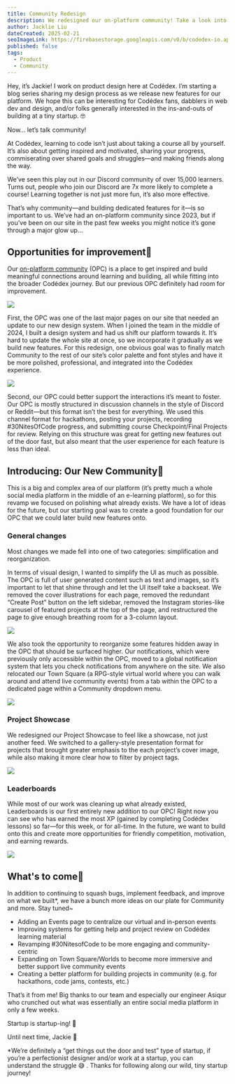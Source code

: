 ```yaml
---
title: Community Redesign
description: We redesigned our on-platform community! Take a look into our process, design decisions, and what’s to come.
author: Jacklie Liu
dateCreated: 2025-02-21
seoImageLink: https://firebasestorage.googleapis.com/v0/b/codedex-io.appspot.com/o/blogs%2Fdiscord-unlock%2Fbanner.gif?alt=media&token=89206ff1-0f40-4461-952f-3b486f54697a
published: false
tags:
  - Product
  - Community
---
```


Hey, it’s Jackie! I work on product design here at Codédex. I’m starting a blog series sharing my design process as we release new features for our platform. We hope this can be interesting for Codédex fans, dabblers in web dev and design, and/or folks generally interested in the ins-and-outs of building at a tiny startup. 🤓

Now... let’s talk community!

At Codédex, learning to code isn’t just about taking a course all by yourself. It’s also about getting inspired and motivated, sharing your progress, commiserating over shared goals and struggles—and making friends along the way.

We’ve seen this play out in our Discord community of over 15,000 learners. Turns out, people who join our Discord are 7x more likely to complete a course! Learning together is not just more fun, it’s also more effective.

That’s why community—and building dedicated features for it—is so important to us. We’ve had an on-platform community since 2023, but if you’ve been on our site in the past few weeks you might notice it’s gone through a major glow up…

## Opportunities for improvement🤨

Our [on-platform community](https://www.codedex.io/community) (OPC) is a place to get inspired and build meaningful connections around learning and building, all while fitting into the broader Codédex journey. But our previous OPC definitely had room for improvement.

<div style={{display: "flex", justifyContent: "center", marginTop: "2rem", marginBottom: "-2rem"}}>
  <img src="https://imgur.com/ppzQNFC" />
</div>

First, the OPC was one of the last major pages on our site that needed an update to our new design system. When I joined the team in the middle of 2024, I built a design system and had us shift our platform towards it. It’s hard to update the whole site at once, so we incorporate it gradually as we build new features. For this redesign, one obvious goal was to finally match Community to the rest of our site’s color palette and font styles and have it be more polished, professional, and integrated into the Codédex experience.

<div style={{display: "flex", justifyContent: "center", marginTop: "2rem", marginBottom: "-2rem"}}>
  <img src="https://imgur.com/N2OkGsR" />
</div>

Second, our OPC could better support the interactions it’s meant to foster. Our OPC is mostly structured in discussion channels in the style of Discord or Reddit—but this format isn’t the best for everything. We used this channel format for hackathons, posting your projects, recording #30NitesOfCode progress, and submitting course Checkpoint/Final Projects for review. Relying on this structure was great for getting new features out of the door fast, but also meant that the user experience for each feature is less than ideal.

## Introducing: Our New Community🤩

This is a big and complex area of our platform (it’s pretty much a whole social media platform in the middle of an e-learning platform), so for this revamp we focused on polishing what already exists. We have a lot of ideas for the future, but our starting goal was to create a good foundation for our OPC that we could later build new features onto.

### General changes

Most changes we made fell into one of two categories: simplification and reorganization.

In terms of visual design, I wanted to simplify the UI as much as possible. The OPC is full of user generated content such as text and images, so it’s important to let that shine through and let the UI itself take a backseat. We removed the cover illustrations for each page, removed the redundant “Create Post” button on the left sidebar, removed the Instagram stories-like carousel of featured projects at the top of the page, and restructured the page to give enough breathing room for a 3-column layout.

<div style={{display: "flex", justifyContent: "center", marginTop: "2rem", marginBottom: "-2rem"}}>
  <img src="https://imgur.com/QQ8GZCa" />
</div>

We also took the opportunity to reorganize some features hidden away in the OPC that should be surfaced higher. Our notifications, which were previously only accessible within the OPC, moved to a global notification system that lets you check notifications from anywhere on the site. We also relocated our Town Square (a RPG-style virtual world where you can walk around and attend live community events) from a tab within the OPC to a dedicated page within a Community dropdown menu.

<div style={{display: "flex", justifyContent: "center", marginTop: "2rem", marginBottom: "-2rem"}}>
  <img src="https://imgur.com/WjokglY" />
</div>

### Project Showcase

We redesigned our Project Showcase to feel like a showcase, not just another feed. We switched to a gallery-style presentation format for projects that brought greater emphasis to the each project’s cover image, while also making it more clear how to filter by project tags.

<div style={{display: "flex", justifyContent: "center", marginTop: "2rem", marginBottom: "-2rem"}}>
  <img src="https://imgur.com/V3Qlzjf" />
</div>

### Leaderboards

While most of our work was cleaning up what already existed, Leaderboards is our first entirely new addition to our OPC! Right now you can see who has earned the most XP (gained by completing Codédex lessons) so far—for this week, or for all-time. In the future, we want to build onto this and create more opportunities for friendly competition, motivation, and earning rewards.

<div style={{display: "flex", justifyContent: "center", marginTop: "2rem", marginBottom: "-2rem"}}>
  <img src="https://imgur.com/fsZ5V1B" />
</div>

## What's to come🌝

In addition to continuing to squash bugs, implement feedback, and improve on what we built\*, we have a bunch more ideas on our plate for Community and more. Stay tuned~

- Adding an Events page to centralize our virtual and in-person events
- Improving systems for getting help and project review on Codédex learning material
- Revamping #30NitesofCode to be more engaging and community-centric
- Expanding on Town Square/Worlds to become more immersive and better support live community events
- Creating a better platform for building projects in community (e.g. for hackathons, code jams, contests, etc.)

That’s it from me! Big thanks to our team and especially our engineer Asiqur who crunched out what was essentially an entire social media platform in only a few weeks.

Startup is startup-ing! 🫡

Until next time,
Jackie 💖

\*We’re definitely a “get things out the door and test” type of startup, if you’re a perfectionist designer and/or work at a startup, you can understand the struggle 😅 . Thanks for following along our wild, tiny startup journey!
